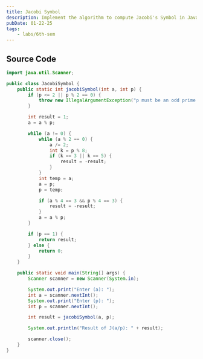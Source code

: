```yaml
---
title: Jacobi Symbol
description: Implement the algorithm to compute Jacobi's Symbol in Java.
pubDate: 01-22-25
tags: 
	- labs/6th-sem
---
```


## Source Code

```java
import java.util.Scanner;

public class JacobiSymbol {
    public static int jacobiSymbol(int a, int p) {
        if (p <= 2 || p % 2 == 0) {
            throw new IllegalArgumentException("p must be an odd prime.");
        }

        int result = 1;
        a = a % p;

        while (a != 0) {
            while (a % 2 == 0) {
                a /= 2;
                int k = p % 8;
                if (k == 3 || k == 5) {
                    result = -result;
                }
            }
            int temp = a;
            a = p;
            p = temp;

            if (a % 4 == 3 && p % 4 == 3) {
                result = -result;
            }
            a = a % p;
        }

        if (p == 1) {
            return result;
        } else {
            return 0;
        }
    }

    public static void main(String[] args) {
        Scanner scanner = new Scanner(System.in);

        System.out.print("Enter (a): ");
        int a = scanner.nextInt();
        System.out.print("Enter (p): ");
        int p = scanner.nextInt();

        int result = jacobiSymbol(a, p);

        System.out.println("Result of J(a/p): " + result);

        scanner.close();
    }
}
```
